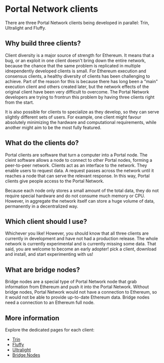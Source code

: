 # Portal Network clients

There are three Portal Network clients being developed in parallel: Trin, Ultralight and Fluffy.

## Why build three clients?

Client diversity is a major source of strength for Ethereum. It means that a bug, or an exploit in one client doesn't bring down the entire network, because the chance that the same problem is replicated in multiple idnependently developed clients is small. For Ethereum execution and consensus clients, a healthy diversity of clients has been challenging to achieve. Part of the reason for this is because there has long been a "main" execution client and others created later, but the network effects of the original client have been very difficult to overcome. The Portal Network developers are trying to frontrun this problem by having three clients right from the start.

It is also possible for clients to specialize as they develop, so they can serve slightly different sets of users. For example, one client might favour absolutely minimizing the hardware and computational requirements, while another might aim to be the most fully featured.

## What do the clients do?

Portal clients are software that turn a computer into a Portal node. The cleint software allows a node to connect to other Portal nodes, forming a peer-to-peer network. Clients act as an interface to the network. They enable users to request data. A request passes across the network until it reaches a node that can serve the relevant response. In this way, Portal clients give people access to the Portal Network.

Because each node only stores a small amount of the total data, they do not require special hardware and do not consume much memory or CPU. However, in aggregate the network itself can store a huge volume of data, permanently in a decentralized way.

## Which client should I use?

Whichever you like! However, you should know that all three clients are currently in development and have not had a production release. The whole network is currently experimental and is currently missing some data. That said, you are welcome to become an early adopter! pick a client, download and install, and start experimenting with us!

## What are bridge nodes?

Bridge nodes are a special type of Portal Network node that grab information from Ethereum and push it into the Portal Network. Without bridge nodes, Portal Network would not have a connection to Ethereum, so it would not be able to provide up-to-date Ethereum data. Bridge nodes need a connection to an Ethereum full node.

## More information

Explore the dedicated pages for each client:

- [Trin](clients/trin.md)
- [Fluffy](clients/fluffy.md)
- [Ultralight](clients/ultralight.md)
- [Bridge Nodes](clients/bridge-nodes.md)
